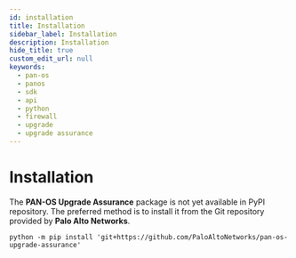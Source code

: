 ```yaml
---
id: installation
title: Installation
sidebar_label: Installation
description: Installation
hide_title: true
custom_edit_url: null
keywords:
  - pan-os
  - panos
  - sdk
  - api
  - python
  - firewall
  - upgrade
  - upgrade assurance
---
```


# Installation

The **PAN-OS Upgrade Assurance** package is not yet available in PyPI repository. The preferred method is to install it from the Git repository provided by **Palo Alto Networks**.

``` console
python -m pip install 'git+https://github.com/PaloAltoNetworks/pan-os-upgrade-assurance'
```
